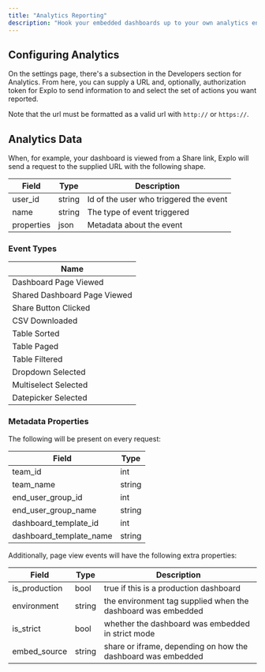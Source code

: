 ```yaml
---
title: "Analytics Reporting"
description: "Hook your embedded dashboards up to your own analytics endpoints to receive information about page views and clicks."
---
```


## Configuring Analytics

On the settings page, there's a subsection in the Developers section for Analytics. From here, you can supply a URL and, optionally, authorization token for Explo to send information to and select the set of actions you want reported.

Note that the url must be formatted as a valid url with `http://` or `https://`.

## Analytics Data

When, for example, your dashboard is viewed from a Share link, Explo will send a request to the supplied URL with the following shape.

| Field      | Type   | Description                            |
| ---------- | ------ | -------------------------------------- |
| user_id    | string | Id of the user who triggered the event |
| name       | string | The type of event triggered            |
| properties | json   | Metadata about the event               |

### Event Types

| Name                         |
| ---------------------------- |
| Dashboard Page Viewed        |
| Shared Dashboard Page Viewed |
| Share Button Clicked         |
| CSV Downloaded               |
| Table Sorted                 |
| Table Paged                  |
| Table Filtered               |
| Dropdown Selected            |
| Multiselect Selected         |
| Datepicker Selected          |

### Metadata Properties

The following will be present on every request:

| Field                   | Type   |
| ----------------------- | ------ |
| team_id                 | int    |
| team_name               | string |
| end_user_group_id       | int    |
| end_user_group_name     | string |
| dashboard_template_id   | int    |
| dashboard_template_name | string |

Additionally, page view events will have the following extra properties:

| Field         | Type   | Description                                                  |
| ------------- | ------ | ------------------------------------------------------------ |
| is_production | bool   | true if this is a production dashboard                       |
| environment   | string | the environment tag supplied when the dashboard was embedded |
| is_strict     | bool   | whether the dashboard was embedded in strict mode            |
| embed_source  | string | share or iframe, depending on how the dashboard was embedded |
